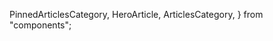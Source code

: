   PinnedArticlesCategory,
  HeroArticle,
  ArticlesCategory,
} from "components";

<HeroArticle
  title="Bookmarks"
  description="Aquí encontraras articulos externos/internos con consejos, tutoriales y muchas mas cosas que voy encontrando a lo largo de la web."
/>
<PinnedArticlesCategory category="bookmarks" />
<ArticlesCategory category="bookmarks" />
